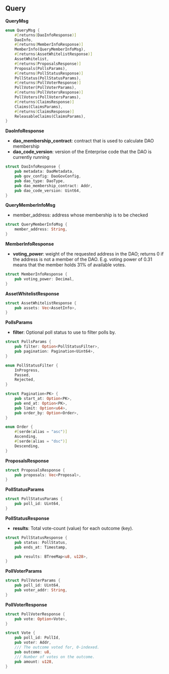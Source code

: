 ## Query

**QueryMsg**

```rust
enum QueryMsg {
    #[returns(DaoInfoResponse)]
    DaoInfo,
    #[returns(MemberInfoResponse)]
    MemberInfo(QueryMemberInfoMsg),
    #[returns(AssetWhitelistResponse)]
    AssetWhitelist,
    #[returns(ProposalsResponse)]
    Proposals(PollsParams),
    #[returns(PollStatusResponse)]
    PollStatus(PollStatusParams),
    #[returns(PollVoterResponse)]
    PollVoter(PollVoterParams),
    #[returns(PollVotersResponse)]
    PollVoters(PollVotersParams),
    #[returns(ClaimsResponse)]
    Claims(ClaimsParams),
    #[returns(ClaimsResponse)]
    ReleasableClaims(ClaimsParams),
}
```

**DaoInfoResponse**

- **dao_membership_contract**: contract that is used to calculate DAO membership
- **dao_code_version**: version of the Enterprise code that the DAO is currently running

```rust
struct DaoInfoResponse {
    pub metadata: DaoMetadata,
    pub gov_config: DaoGovConfig,
    pub dao_type: DaoType,
    pub dao_membership_contract: Addr,
    pub dao_code_version: Uint64,
}
```

**QueryMemberInfoMsg**

- member_address: address whose membership is to be checked

```rust
struct QueryMemberInfoMsg {
    member_address: String,
}
```

**MemberInfoResponse**

- **voting_power**: weight of the requested address in the DAO; returns 0 if the address is not a member of the DAO. E.g. voting power of 0.31 means that the member holds 31% of available votes.

```rust
struct MemberInfoResponse {
    pub voting_power: Decimal,
}
```

**AssetWhitelistResponse**

```rust
struct AssetWhitelistResponse {
    pub assets: Vec<AssetInfo>,
}
```

**PollsParams**

- **filter**: Optional poll status to use to filter polls by.

```rust
struct PollsParams {
    pub filter: Option<PollStatusFilter>,
    pub pagination: Pagination<Uint64>,
}

enum PollStatusFilter {
    InProgress,
    Passed,
    Rejected,
}

struct Pagination<PK> {
    pub start_at: Option<PK>,
    pub end_at: Option<PK>,
    pub limit: Option<u64>,
    pub order_by: Option<Order>,
}

enum Order {
    #[serde(alias = "asc")]
    Ascending,
    #[serde(alias = "dsc")]
    Descending,
}
```

**ProposalsResponse**

```rust
struct ProposalsResponse {
    pub proposals: Vec<Proposal>,
}
```

**PollStatusParams**

```rust
struct PollStatusParams {
    pub poll_id: Uint64,
}
```

**PollStatusResponse**

- **results**: Total vote-count (value) for each outcome (key).

```rust
struct PollStatusResponse {
    pub status: PollStatus,
    pub ends_at: Timestamp,

    pub results: BTreeMap<u8, u128>,
}
```

**PollVoterParams**

```rust
struct PollVoterParams {
    pub poll_id: Uint64,
    pub voter_addr: String,
}
```

**PollVoterResponse**

```rust
struct PollVoterResponse {
    pub vote: Option<Vote>,
}

struct Vote {
    pub poll_id: PollId,
    pub voter: Addr,
    /// The outcome voted for, 0-indexed.
    pub outcome: u8,
    /// Number of votes on the outcome.
    pub amount: u128,
}
```